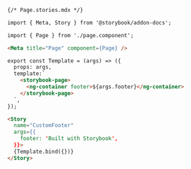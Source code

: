 ```md
{/* Page.stories.mdx */}

import { Meta, Story } from '@storybook/addon-docs';

import { Page } from './page.component';

<Meta title="Page" component={Page} />

export const Template = (args) => ({ 
  props: args,
  template:`
    <storybook-page>
      <ng-container footer>${args.footer}</ng-container>
    </storybook-page>
  `,
});

<Story
  name="CustomFooter"
  args={{
    footer: 'Built with Storybook',
  }}>
  {Template.bind({})}
</Story>
```